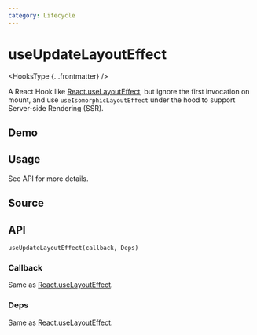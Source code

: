 ```yaml
---
category: Lifecycle
---
```


# useUpdateLayoutEffect


<HooksType {...frontmatter} />

A React Hook like [React.useLayoutEffect](https://react.dev/reference/react/useLayoutEffect), but ignore the first invocation on mount, and use `useIsomorphicLayoutEffect` under the hood to support Server-side Rendering (SSR).

## Demo


<App />

## Usage

See API for more details.

## Source


<Source />

## API

```tsx
useUpdateLayoutEffect(callback, Deps)
```

### Callback

Same as [React.useLayoutEffect](https://react.dev/reference/react/useLayoutEffect).

### Deps

Same as [React.useLayoutEffect](https://react.dev/reference/react/useLayoutEffect).
